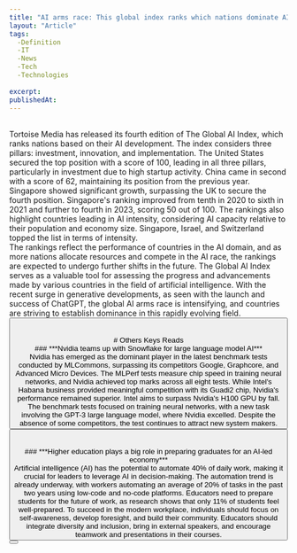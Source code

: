```yaml
---
title: "AI arms race: This global index ranks which nations dominate AI development"
layout: "Article"
tags: 
  -Definition
  -IT
  -News
  -Tech
  -Technologies
  
excerpt:
publishedAt:
---
```

<br/>
<Image src="/ArmRace.jpeg" alt="" width={600} height={500} />
<br/>
Tortoise Media has released its fourth edition of The Global AI Index, which ranks nations based on their AI development. The index considers three pillars: investment, innovation, and implementation. The United States secured the top position with a score of 100, leading in all three pillars, particularly in investment due to high startup activity. China came in second with a score of 62, maintaining its position from the previous year. Singapore showed significant growth, surpassing the UK to secure the fourth position. Singapore's ranking improved from tenth in 2020 to sixth in 2021 and further to fourth in 2023, scoring 50 out of 100. The rankings also highlight countries leading in AI intensity, considering AI capacity relative to their population and economy size. Singapore, Israel, and Switzerland topped the list in terms of intensity. 
<br/>
The rankings reflect the performance of countries in the AI domain, and as more nations allocate resources and compete in the AI race, the rankings are expected to undergo further shifts in the future. The Global AI Index serves as a valuable tool for assessing the progress and advancements made by various countries in the field of artificial intelligence. With the recent surge in generative developments, as seen with the launch and success of ChatGPT, the global AI arms race is intensifying, and countries are striving to establish dominance in this rapidly evolving field.
<br/>
<Button
  address="https://www.zdnet.com/article/ai-arms-race-this-global-index-ranks-which-nations-are-dominating-ai-development/"
  text="Source"
/>
<br/>
<br/>
# Others Keys Reads
<br/>
### ***Nvidia teams up with Snowflake for large language model AI***
<br/>
Nvidia has emerged as the dominant player in the latest benchmark tests conducted by MLCommons, surpassing its competitors Google, Graphcore, and Advanced Micro Devices. The MLPerf tests measure chip speed in training neural networks, and Nvidia achieved top marks across all eight tests. While Intel's Habana business provided meaningful competition with its Guadi2 chip, Nvidia's performance remained superior. Intel aims to surpass Nvidia's H100 GPU by fall. The benchmark tests focused on training neural networks, with a new task involving the GPT-3 large language model, where Nvidia excelled. Despite the absence of some competitors, the test continues to attract new system makers.
<br/>
<Button
  address="https://www.zdnet.com/article/nvidia-teams-up-with-snowflake-for-large-language-model-ai/"
  text="Source"
/>
<br/>
<br/>
### ***Higher education plays a big role in preparing graduates for an AI-led economy***
<br/>
<Image src="/education.jpeg" alt="" width={600} height={500} />
<br/>
Artificial intelligence (AI) has the potential to automate 40% of daily work, making it crucial for leaders to leverage AI in decision-making. The automation trend is already underway, with workers automating an average of 20% of tasks in the past two years using low-code and no-code platforms. Educators need to prepare students for the future of work, as research shows that only 11% of students feel well-prepared. To succeed in the modern workplace, individuals should focus on self-awareness, develop foresight, and build their community. Educators should integrate diversity and inclusion, bring in external speakers, and encourage teamwork and presentations in their courses.
<br/>
<Button
  address="https://www.zdnet.com/article/higher-education-plays-a-big-role-in-preparing-graduates-for-an-ai-led-economy/"
  text="Source"
/>